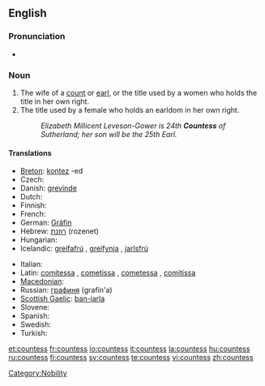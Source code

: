 ==English==

===Pronunciation===
* {{audio|en-us-countess.ogg|Audio (US)}}

===Noun===
{{en-noun|es}}

# The wife of a [[count]] or [[earl]], or the title used by a women who holds the title in her own right.
# The title used by a female who holds an earldom in her own right.
#: ''Elizabeth Millicent Leveson-Gower is 24th '''Countess''' of Sutherland; her son will be the 25th Earl.''

====Translations====
{{trans-top}}
* [[Breton]]: [[kontez]] {{f}} -ed {{p}}
* Czech: {{t-|cs|hraběnka|f}}
* Danish: [[grevinde]] {{c}}
* Dutch: {{t+|nl|gravin|f}}
* Finnish: {{t-|fi|kreivitär}}
* French: {{t+|fr|comtesse|f}}
* German: [[Gräfin]] {{f}}
* Hebrew: [[רוזנת]] (rozenet) {{f}}
* Hungarian: {{t+|hu|grófnő}}
* Icelandic: [[greifafrú]] {{f}}, [[greifynja]] {{f}}, [[jarlsfrú]] {{f}}
{{trans-mid}}
* Italian: {{t+|it|contessa|f}}
* Latin: [[comitessa]] {{f}}, [[cometissa]] {{f}}, [[cometessa]] {{f}}, [[comitissa]] {{f}}
* [[Macedonian]]: {{t|mk|грофица|f|tr=grófica|sc=Cyrl}}
* Russian: [[графиня]] (grafín'a) {{f}}
* [[Scottish Gaelic]]: [[ban-iarla]] {{f}}
* Slovene: {{t+|sl|grofica|f}}
* Spanish: {{t-|es|condesa|f}}
* Swedish: {{t|sv|grevinna|c}}
* Turkish: {{t+|tr|kontes}}
{{trans-bottom}}

[[Category:Nobility]]

[[et:countess]]
[[fr:countess]]
[[io:countess]]
[[it:countess]]
[[la:countess]]
[[hu:countess]]
[[ru:countess]]
[[fi:countess]]
[[sv:countess]]
[[te:countess]]
[[vi:countess]]
[[zh:countess]]